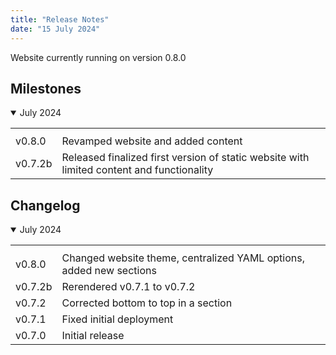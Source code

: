 ---
title: "Release Notes"
date: "15 July 2024"
---

Website currently running on version 0.8.0

## Milestones
<details open>
  <summary>July 2024</summary>
  <table>
    <tr>
      <th></th>
      <th></th>
    </tr>
    <tr>
      <td>v0.8.0</td>
      <td>Revamped website and added content</td>
    </tr>
    <tr>
      <td>v0.7.2b</td>
      <td>Released finalized first version of static website with limited content and functionality</td>
    </tr>
  </table>
</details>

## Changelog
<details open>
  <summary>July 2024</summary>
  <table>
    <tr>
      <th></th>
      <th></th>
    </tr>
    <tr>
      <td>v0.8.0</td>
      <td>Changed website theme, centralized YAML options, added new sections</td>
    </tr>
    <tr>
      <td>v0.7.2b</td>
      <td>Rerendered v0.7.1 to v0.7.2</td>
    </tr>
    <tr>
      <td>v0.7.2</td>
      <td>Corrected bottom to top in a section</td>
    </tr>
    <tr>
      <td>v0.7.1</td>
      <td>Fixed initial deployment</td>
    </tr>
    <tr>
      <td>v0.7.0</td>
      <td>Initial release</td>
    </tr>
  </table>
</details>